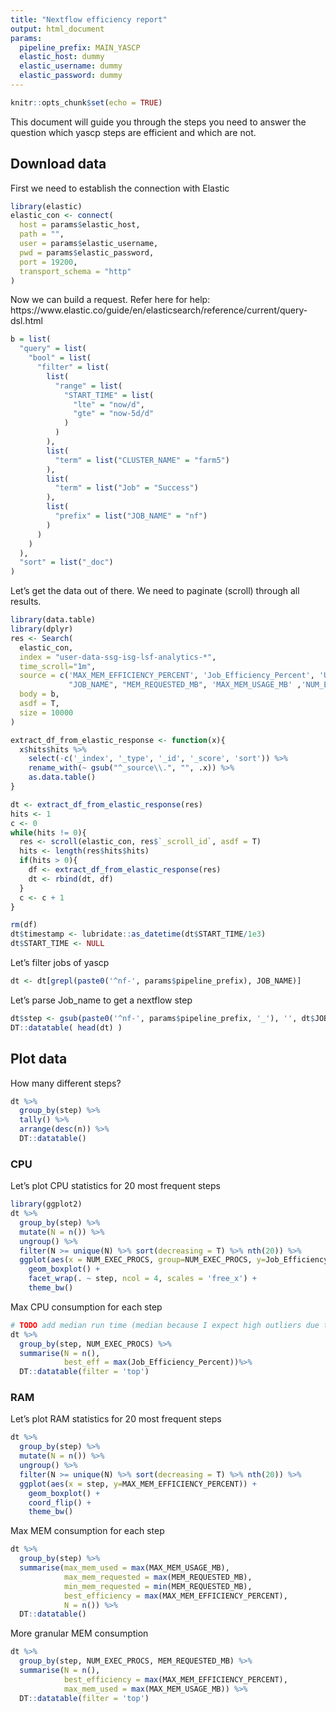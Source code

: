 ```yaml
---
title: "Nextflow efficiency report"
output: html_document
params:
  pipeline_prefix: MAIN_YASCP
  elastic_host: dummy
  elastic_username: dummy
  elastic_password: dummy
---
```


```r
knitr::opts_chunk$set(echo = TRUE)
```

This document will guide you through the steps you need to answer the question which yascp steps are efficient and which are not.

## Download data

First we need to establish the connection with Elastic
```r
library(elastic)
elastic_con <- connect(
  host = params$elastic_host,
  path = "", 
  user = params$elastic_username,
  pwd = params$elastic_password,
  port = 19200, 
  transport_schema = "http"
)
```

Now we can build a request. Refer here for help: https://www.elastic.co/guide/en/elasticsearch/reference/current/query-dsl.html
```r
b = list(
  "query" = list(
    "bool" = list(
      "filter" = list(
        list(
          "range" = list(
            "START_TIME" = list(
              "lte" = "now/d",
              "gte" = "now-5d/d"
            )
          )
        ),
        list(
          "term" = list("CLUSTER_NAME" = "farm5")
        ),
        list(
          "term" = list("Job" = "Success")
        ),
        list(
          "prefix" = list("JOB_NAME" = "nf")
        )
      )
    )
  ),
  "sort" = list("_doc")
)
```

Let's get the data out of there. We need to paginate (scroll) through all results.
```r
library(data.table)
library(dplyr)
res <- Search(
  elastic_con, 
  index = "user-data-ssg-isg-lsf-analytics-*", 
  time_scroll="1m",
  source = c('MAX_MEM_EFFICIENCY_PERCENT', 'Job_Efficiency_Percent', 'USER_NAME', 'START_TIME',
             "JOB_NAME", "MEM_REQUESTED_MB", 'MAX_MEM_USAGE_MB' ,'NUM_EXEC_PROCS'),
  body = b, 
  asdf = T,
  size = 10000
)

extract_df_from_elastic_response <- function(x){
  x$hits$hits %>%
    select(-c('_index', '_type', '_id', '_score', 'sort')) %>%
    rename_with(~ gsub("^_source\\.", "", .x)) %>%
    as.data.table()
}

dt <- extract_df_from_elastic_response(res)
hits <- 1
c <- 0
while(hits != 0){
  res <- scroll(elastic_con, res$`_scroll_id`, asdf = T)
  hits <- length(res$hits$hits)
  if(hits > 0){
    df <- extract_df_from_elastic_response(res)
    dt <- rbind(dt, df)
  }
  c <- c + 1  
}

rm(df)
dt$timestamp <- lubridate::as_datetime(dt$START_TIME/1e3)
dt$START_TIME <- NULL
```

Let's filter jobs of yascp
```r
dt <- dt[grepl(paste0('^nf-', params$pipeline_prefix), JOB_NAME)]
```


Let's parse Job_name to get a nextflow step
```r
dt$step <- gsub(paste0('^nf-', params$pipeline_prefix, '_'), '', dt$JOB_NAME) %>% gsub(pattern = '_\\(.*\\)?$', replacement = '')
DT::datatable( head(dt) )
```


## Plot data

How many different steps?
```r
dt %>%
  group_by(step) %>%
  tally() %>%
  arrange(desc(n)) %>%
  DT::datatable()
```


### CPU

Let's plot CPU statistics for 20 most frequent steps
```r
library(ggplot2)
dt %>%
  group_by(step) %>%
  mutate(N = n()) %>%
  ungroup() %>%
  filter(N >= unique(N) %>% sort(decreasing = T) %>% nth(20)) %>%
  ggplot(aes(x = NUM_EXEC_PROCS, group=NUM_EXEC_PROCS, y=Job_Efficiency_Percent)) + 
    geom_boxplot() + 
    facet_wrap(. ~ step, ncol = 4, scales = 'free_x') + 
    theme_bw()
```

Max CPU consumption for each step
```r
# TODO add median run time (median because I expect high outliers due to lustre glitches)
dt %>%
  group_by(step, NUM_EXEC_PROCS) %>%
  summarise(N = n(),
            best_eff = max(Job_Efficiency_Percent))%>%
  DT::datatable(filter = 'top')
```


### RAM

Let's plot RAM statistics for 20 most frequent steps
```r
dt %>%
  group_by(step) %>%
  mutate(N = n()) %>%
  ungroup() %>%
  filter(N >= unique(N) %>% sort(decreasing = T) %>% nth(20)) %>%
  ggplot(aes(x = step, y=MAX_MEM_EFFICIENCY_PERCENT)) + 
    geom_boxplot() + 
    coord_flip() +
    theme_bw()
```

Max MEM consumption for each step
```r
dt %>%
  group_by(step) %>%
  summarise(max_mem_used = max(MAX_MEM_USAGE_MB),
            max_mem_requested = max(MEM_REQUESTED_MB),
            min_mem_requested = min(MEM_REQUESTED_MB),
            best_efficiency = max(MAX_MEM_EFFICIENCY_PERCENT),
            N = n()) %>%
  DT::datatable()
```

More granular MEM consumption
```r
dt %>%
  group_by(step, NUM_EXEC_PROCS, MEM_REQUESTED_MB) %>%
  summarise(N = n(),
            best_efficiency = max(MAX_MEM_EFFICIENCY_PERCENT),
            max_mem_used = max(MAX_MEM_USAGE_MB)) %>%
  DT::datatable(filter = 'top')
```
